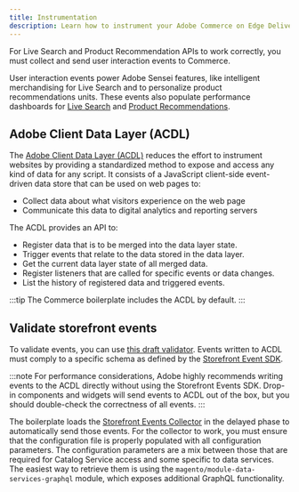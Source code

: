 ```yaml
---
title: Instrumentation
description: Learn how to instrument your Adobe Commerce on Edge Delivery Services storefront project.
---
```


For Live Search and Product Recommendation APIs to work correctly, you must collect and send user interaction events to Commerce.

User interaction events power Adobe Sensei features, like intelligent merchandising for Live Search and to personalize product recommendations units. These events also populate performance dashboards for [Live Search](https://experienceleague.adobe.com/en/docs/commerce-merchant-services/live-search/live-search-admin/performance) and [Product Recommendations](https://experienceleague.adobe.com/en/docs/commerce-merchant-services/product-recommendations/admin/workspace).

## Adobe Client Data Layer (ACDL)

The [Adobe Client Data Layer (ACDL)](https://github.com/adobe/adobe-client-data-layer) reduces the effort to instrument websites by providing a standardized method to expose and access any kind of data for any script. It consists of a JavaScript client-side event-driven data store that can be used on web pages to:

- Collect data about what visitors experience on the web page
- Communicate this data to digital analytics and reporting servers

The ACDL provides an API to:

- Register data that is to be merged into the data layer state.
- Trigger events that relate to the data stored in the data layer.
- Get the current data layer state of all merged data.
- Register listeners that are called for specific events or data changes.
- List the history of registered data and triggered events.

:::tip
The Commerce boilerplate includes the ACDL by default.
:::

## Validate storefront events

To validate events, you can use [this draft validator](https://github.com/adobe/adobe-client-data-layer/pull/156). Events written to ACDL must comply to a specific schema as defined by the [Storefront Event SDK](https://github.com/adobe/commerce-events/tree/main/packages/storefront-events-sdk).

:::note
For performance considerations, Adobe highly recommends writing events to the ACDL directly without using the Storefront Events SDK. Drop-in components and widgets will send events to ACDL out of the box, but you should double-check the correctness of all events.
:::

The boilerplate loads the [Storefront Events Collector](https://github.com/adobe/commerce-events/tree/main/packages/storefront-events-collector) in the delayed phase to automatically send those events. For the collector to work, you must ensure that the configuration file is properly populated with all configuration parameters. The configuration parameters are a mix between those that are required for Catalog Service access and some specific to data services. The easiest way to retrieve them is using the `magento/module-data-services-graphql` module, which exposes additional GraphQL functionality.
